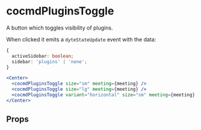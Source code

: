 # cocmdPluginsToggle

A button which toggles visibility of plugins.

When clicked it emits a `dyteStateUpdate` event with the data:

```ts
{
  activeSidebar: boolean;
  sidebar: 'plugins' | 'none';
}
```

```jsx
<Center>
  <cocmdPluginsToggle size="sm" meeting={meeting} />
  <cocmdPluginsToggle size="lg" meeting={meeting} />
  <cocmdPluginsToggle variant="horizontal" size="sm" meeting={meeting} />
</Center>
```

## Props

<PropsTable of="dyte-plugins-toggle" />
